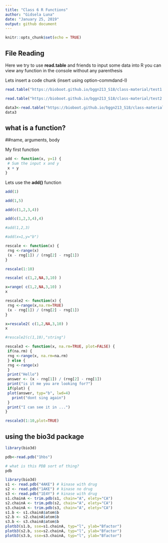 ```yaml
---
title: "Class 6 R Functions"
author: "Gidsela Luna"
date: "January 25, 2019"
output: github document
---
```


```r
knitr::opts_chunk$set(echo = TRUE)
```

## File Reading

Here we try to use **read.table** and friends to input some data into R 
you can view any function in the console without any parenthesis 


Lets insert a code chunk (insert using option-commdand-I)
```r
read.table("https://bioboot.github.io/bggn213_S18/class-material/test1.txt",header=TRUE,sep=",")

```

```r

read.table("https://bioboot.github.io/bggn213_S18/class-material/test2.txt",header=TRUE,sep="$")


```
```r
data3<-read.table("https://bioboot.github.io/bggn213_S18/class-material/test3.txt",sep="")
data3


```


## what is a function?
##name, arguments, body 

My first function 

```r
add <- function(x, y=1) {
 # Sum the input x and y
 x + y
}
```

Lets use the **add()** function 
```r
add(1)
```

```r
add(1,5)
```

```r
add(c(1,2,3,4))
```
```r
add(c(1,2,3,4),4)
```

```r
#add(1,2,3)
```


```r
#add(x=1,y="b")
```

```r
rescale <- function(x) {
 rng <-range(x)
 (x - rng[1]) / (rng[2] - rng[1])
}
```



```r
rescale(1:10)
```

```r
rescale( c(1,2,NA,3,10) )
```

```r
x=range( c(1,2,NA,3,10) )
x
```


```r
rescale2 <- function(x) {
 rng <-range(x,na.rm=TRUE)
 (x - rng[1]) / (rng[2] - rng[1])
}

```
```r
x=rescale2( c(1,2,NA,3,10) )
x
```



```r
#rescale2(c(1,10),"string") 
```


```r
rescale3 <- function(x, na.rm=TRUE, plot=FALSE) {
 if(na.rm) {
 rng <-range(x, na.rm=na.rm)
 } else {
 rng <-range(x)
 }
 print("Hello")
 answer <- (x - rng[1]) / (rng[2] - rng[1])
 print("is it me you are looking for?")
 if(plot) {
 plot(answer, typ="b", lwd=4)
   print("dont sing again")
 }
 print("I can see it in ...")
}
```


```r
rescale3(1:10,plot=TRUE)
```

## using the bio3d package
```r
library(bio3d)
```

```r
pdb<-read.pdb("1hbs")
```

```r
# what is this PDB sort of thing?
pdb
```



```r
library(bio3d)
s1 <- read.pdb("4AKE") # kinase with drug
s2 <- read.pdb("1AKE") # kinase no drug
s3 <- read.pdb("1E4Y") # kinase with drug
s1.chainA <- trim.pdb(s1, chain="A", elety="CA")
s2.chainA <- trim.pdb(s2, chain="A", elety="CA")
s3.chainA <- trim.pdb(s3, chain="A", elety="CA")
s1.b <- s1.chainA$atom$b
s2.b <- s2.chainA$atom$b
s3.b <- s3.chainA$atom$b
plotb3(s1.b, sse=s1.chainA, typ="l", ylab="Bfactor")
plotb3(s2.b, sse=s2.chainA, typ="l", ylab="Bfactor")
plotb3(s3.b, sse=s3.chainA, typ="l", ylab="Bfactor")
```




